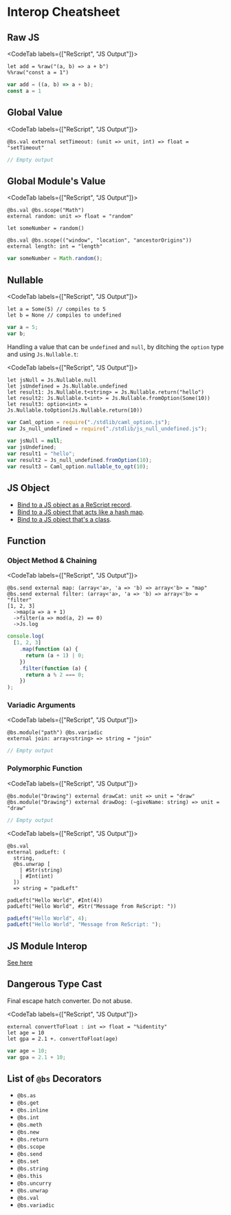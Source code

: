 # Interop Cheatsheet

<!-- TODO: this should be a glossary instead -->

## Raw JS

<CodeTab labels={["ReScript", "JS Output"]}>

```res
let add = %raw("(a, b) => a + b")
%%raw("const a = 1")
```
```js
var add = ((a, b) => a + b);
const a = 1
```

</CodeTab>

## Global Value

<CodeTab labels={["ReScript", "JS Output"]}>

```res
@bs.val external setTimeout: (unit => unit, int) => float = "setTimeout"
```
```js
// Empty output
```

</CodeTab>

## Global Module's Value

<CodeTab labels={["ReScript", "JS Output"]}>

```res
@bs.val @bs.scope("Math")
external random: unit => float = "random"

let someNumber = random()

@bs.val @bs.scope(("window", "location", "ancestorOrigins"))
external length: int = "length"
```
```js
var someNumber = Math.random();
```

</CodeTab>

## Nullable

<CodeTab labels={["ReScript", "JS Output"]}>

```res
let a = Some(5) // compiles to 5
let b = None // compiles to undefined
```
```js
var a = 5;
var b;
```

</CodeTab>

Handling a value that can be `undefined` and `null`, by ditching the `option` type and using `Js.Nullable.t`:

<CodeTab labels={["ReScript", "JS Output"]}>

```res
let jsNull = Js.Nullable.null
let jsUndefined = Js.Nullable.undefined
let result1: Js.Nullable.t<string> = Js.Nullable.return("hello")
let result2: Js.Nullable.t<int> = Js.Nullable.fromOption(Some(10))
let result3: option<int> = Js.Nullable.toOption(Js.Nullable.return(10))
```
```js
var Caml_option = require("./stdlib/caml_option.js");
var Js_null_undefined = require("./stdlib/js_null_undefined.js");

var jsNull = null;
var jsUndefined;
var result1 = "hello";
var result2 = Js_null_undefined.fromOption(10);
var result3 = Caml_option.nullable_to_opt(10);
```

</CodeTab>

## JS Object

- [Bind to a JS object as a ReScript record](bind-to-js-object#bind-to-record-like-js-objects).
- [Bind to a JS object that acts like a hash map](bind-to-js-object#bind-to-hash-map-like-js-object).
- [Bind to a JS object that's a class](bind-to-js-object#bind-to-a-js-object-thats-a-class).

## Function

### Object Method & Chaining

<CodeTab labels={["ReScript", "JS Output"]}>

```res
@bs.send external map: (array<'a>, 'a => 'b) => array<'b> = "map"
@bs.send external filter: (array<'a>, 'a => 'b) => array<'b> = "filter"
[1, 2, 3]
  ->map(a => a + 1)
  ->filter(a => mod(a, 2) == 0)
  ->Js.log
```
```js
console.log(
  [1, 2, 3]
    .map(function (a) {
      return (a + 1) | 0;
    })
    .filter(function (a) {
      return a % 2 === 0;
    })
);
```

</CodeTab>

### Variadic Arguments

<CodeTab labels={["ReScript", "JS Output"]}>

```res
@bs.module("path") @bs.variadic
external join: array<string> => string = "join"
```
```js
// Empty output
```

</CodeTab>

### Polymorphic Function

<CodeTab labels={["ReScript", "JS Output"]}>

```res
@bs.module("Drawing") external drawCat: unit => unit = "draw"
@bs.module("Drawing") external drawDog: (~giveName: string) => unit = "draw"
```
```js
// Empty output
```

</CodeTab>

<CodeTab labels={["ReScript", "JS Output"]}>

```res
@bs.val
external padLeft: (
  string,
  @bs.unwrap [
    | #Str(string)
    | #Int(int)
  ])
  => string = "padLeft"

padLeft("Hello World", #Int(4))
padLeft("Hello World", #Str("Message from ReScript: "))
```
```js
padLeft("Hello World", 4);
padLeft("Hello World", "Message from ReScript: ");
```

</CodeTab>

## JS Module Interop

[See here](import-from-export-to-js.md)

## Dangerous Type Cast

Final escape hatch converter. Do not abuse.

<CodeTab labels={["ReScript", "JS Output"]}>

```res
external convertToFloat : int => float = "%identity"
let age = 10
let gpa = 2.1 +. convertToFloat(age)
```
```js
var age = 10;
var gpa = 2.1 + 10;
```

</CodeTab>

## List of `@bs` Decorators

- `@bs.as`
- `@bs.get`
- `@bs.inline`
- `@bs.int`
- `@bs.meth`
- `@bs.new`
- `@bs.return`
- `@bs.scope`
- `@bs.send`
- `@bs.set`
- `@bs.string`
- `@bs.this`
- `@bs.uncurry`
- `@bs.unwrap`
- `@bs.val`
- `@bs.variadic`
